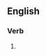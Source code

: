 ==English==

===Verb===
{{head|en|present participle}}

# {{present participle of|walk into|lang=en|nocat=1}}